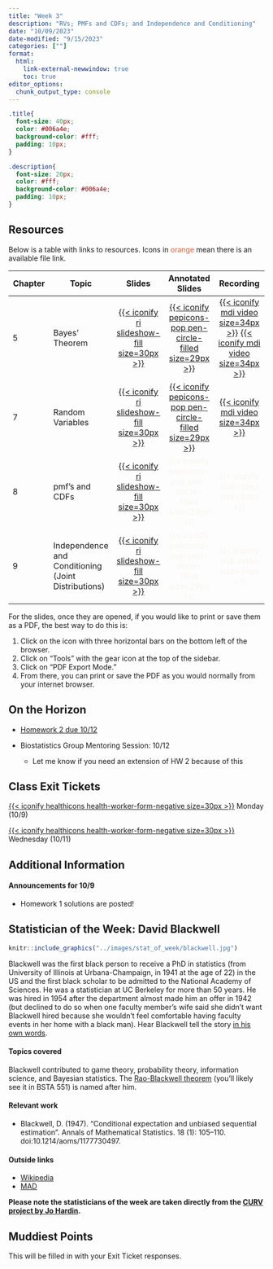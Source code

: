 ```yaml
---
title: "Week 3"
description: "RVs; PMFs and CDFs; and Independence and Conditioning"
date: "10/09/2023"
date-modified: "9/15/2023"
categories: [""]
format: 
  html:
    link-external-newwindow: true
    toc: true
editor_options: 
  chunk_output_type: console
---
```


```css
.title{
  font-size: 40px;
  color: #006a4e;
  background-color: #fff;
  padding: 10px;
}

.description{
  font-size: 20px;
  color: #fff;
  background-color: #006a4e;
  padding: 10px;
}
```

## Resources

Below is a table with links to resources. Icons in [orange]{style="color:#E25D3B;"} mean there is an available file link.

| Chapter | Topic                                               |                                                   Slides                                                   |                                                        Annotated Slides                                                         |                                                                                                                                                                                                                                                                                        Recording                                                                                                                                                                                                                                                                                        |
|--------------|--------------|:------------:|:------------:|:-----------------:|
| 5       | Bayes' Theorem                                      |    [[{{< iconify ri slideshow-fill size=30px >}}](/slides/5_Bayes_Theorem.qmd)]{style="color:#f8f5f0;"}    |  [[{{< iconify pepicons-pop pen-circle-filled size=29px >}}](/slides_annotated/05_Bayes_Theorem.pdf)]{style="color:#f8f5f0;"}   | [[{{< iconify mdi video size=34px >}}](https://ohsuitg-my.sharepoint.com/personal/wakim_ohsu_edu/_layouts/15/stream.aspx?id=%2Fpersonal%2Fwakim%5Fohsu%5Fedu%2FDocuments%2FTeaching%2FClasses%2FF2023%5FBSTA%5F550%2FRecordings%2F05%5FBayes%5FTheorem%5F01%2Emp4)]{style="color:#f8f5f0;"} [[{{< iconify mdi video size=34px >}}](https://ohsuitg-my.sharepoint.com/personal/wakim_ohsu_edu/_layouts/15/stream.aspx?id=%2Fpersonal%2Fwakim%5Fohsu%5Fedu%2FDocuments%2FTeaching%2FClasses%2FF2023%5FBSTA%5F550%2FRecordings%2F05%5FBayes%5FTheorem%5F02%2Emp4)]{style="color:#f8f5f0;"} |
| 7       | Random Variables                                    |  [[{{< iconify ri slideshow-fill size=30px >}}](/slides/7_Random_Variables.qmd)]{style="color:#49A3D1;"}   | [[{{< iconify pepicons-pop pen-circle-filled size=29px >}}](/slides_annotated/07_Random_variables.pdf)]{style="color:#f8f5f0;"} |                                                                                                                                                [[{{< iconify mdi video size=34px >}}](https://ohsuitg-my.sharepoint.com/personal/wakim_ohsu_edu/_layouts/15/stream.aspx?id=%2Fpersonal%2Fwakim%5Fohsu%5Fedu%2FDocuments%2FTeaching%2FClasses%2FF2023%5FBSTA%5F550%2FRecordings%2F07%5FRandom%5FVariables%2Emp4)]{style="color:#f8f5f0;"}                                                                                                                                                |
| 8       | pmf's and CDFs                                      |    [[{{< iconify ri slideshow-fill size=30px >}}](/slides/8_pmfs_and_cdfs.qmd)]{style="color:#f8f5f0;"}    |                       [{{< iconify pepicons-pop pen-circle-filled size=29px >}}]{style="color:#f8f5f0;"}                        |                                                                                                                                                                                                                                                              [{{< iconify mdi video size=34px >}}]{style="color:#f8f5f0;"}                                                                                                                                                                                                                                                              |
| 9       | Independence and Conditioning (Joint Distributions) | [[{{< iconify ri slideshow-fill size=30px >}}](/slides/9_joint_distributions.qmd)]{style="color:#f8f5f0;"} |                       [{{< iconify pepicons-pop pen-circle-filled size=29px >}}]{style="color:#f8f5f0;"}                        |                                                                                                                                                                                                                                                              [{{< iconify mdi video size=34px >}}]{style="color:#f8f5f0;"}                                                                                                                                                                                                                                                              |

For the slides, once they are opened, if you would like to print or save them as a PDF, the best way to do this is:

1.  Click on the icon with three horizontal bars on the bottom left of the browser.
2.  Click on "Tools" with the gear icon at the top of the sidebar.
3.  Click on "PDF Export Mode."
4.  From there, you can print or save the PDF as you would normally from your internet browser.

## On the Horizon

-   [Homework 2 due 10/12](../homework/HW2.qmd)

-   Biostatistics Group Mentoring Session: 10/12

    -   Let me know if you need an extension of HW 2 because of this

## Class Exit Tickets

[[{{< iconify healthicons health-worker-form-negative size=30px >}}](https://forms.office.com/Pages/ResponsePage.aspx?id=V3lz4rj6fk2U9pvWr59xWFMopmPUjRtDiHLswhgacNhUNjBXODdQWlhGVVlVSDY1UzEwQURFVTNTRS4u)]{style="color:#f8f5f0;"} Monday (10/9)

[[{{< iconify healthicons health-worker-form-negative size=30px >}}](https://forms.office.com/Pages/ResponsePage.aspx?id=V3lz4rj6fk2U9pvWr59xWFMopmPUjRtDiHLswhgacNhUOFZPOFBQRFZaS0lGUlFTTjZTQ1YyWTY2WS4u)]{style="color:#f8f5f0;"} Wednesday (10/11)

## Additional Information

#### Announcements for 10/9

-   Homework 1 solutions are posted!

## Statistician of the Week: David Blackwell

::: grid
::: g-col-4
```r
knitr::include_graphics("../images/stat_of_week/blackwell.jpg")
```
:::

::: g-col-8
Blackwell was the first black person to receive a PhD in statistics (from University of Illinois at Urbana-Champaign, in 1941 at the age of 22) in the US and the first black scholar to be admitted to the National Academy of Sciences. He was a statistician at UC Berkeley for more than 50 years. He was hired in 1954 after the department almost made him an offer in 1942 (but declined to do so when one faculty member's wife said she didn't want Blackwell hired because she wouldn't feel comfortable having faculty events in her home with a black man). Hear Blackwell tell the story <a href = "https://www.youtube.com/watch?v=Mqpf9tw44Xw" target = "_blank">in his own words</a>.
:::
:::

#### Topics covered

Blackwell contributed to game theory, probability theory, information science, and Bayesian statistics. The <a href = "https://en.wikipedia.org/wiki/Rao%E2%80%93Blackwell_theorem" target = "_blank">Rao-Blackwell theorem</a> (you'll likely see it in BSTA 551) is named after him.

#### Relevant work

-   Blackwell, D. (1947). "Conditional expectation and unbiased sequential estimation". Annals of Mathematical Statistics. 18 (1): 105--110. doi:10.1214/aoms/1177730497.

#### Outside links

-   [Wikipedia](https://en.wikipedia.org/wiki/David_Blackwell)
-   [MAD](https://www.mathad.com/profile?bidg2518292537111213526biii)

**Please note the statisticians of the week are taken directly from the [CURV project by Jo Hardin](https://hardin47.github.io/CURV/).**

## Muddiest Points

This will be filled in with your Exit Ticket responses.

